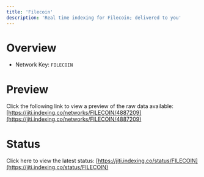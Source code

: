 ```yaml
---
title: 'Filecoin'
description: 'Real time indexing for Filecoin; delivered to you'
---
```


# Overview
- Network Key: `FILECOIN`

# Preview
Click the following link to view a preview of the raw data available: [https://jiti.indexing.co/networks/FILECOIN/4887209](https://jiti.indexing.co/networks/FILECOIN/4887209)

# Status
Click here to view the latest status: [https://jiti.indexing.co/status/FILECOIN](https://jiti.indexing.co/status/FILECOIN)
